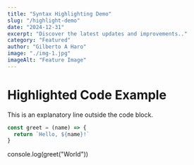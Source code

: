 ```yaml
---
title: "Syntax Highlighting Demo"
slug: "/highlight-demo"
date: "2024-12-31"
excerpt: "Discover the latest updates and improvements.."
category: "Featured"
author: "Gilberto A Haro"
image: "./img-1.jpg"
imageAlt: "Feature Image"
---
```


# Highlighted Code Example

This is an explanatory line outside the code block.

```javascript
const greet = (name) => {
  return `Hello, ${name}!`
}
```

console.log(greet("World"))
